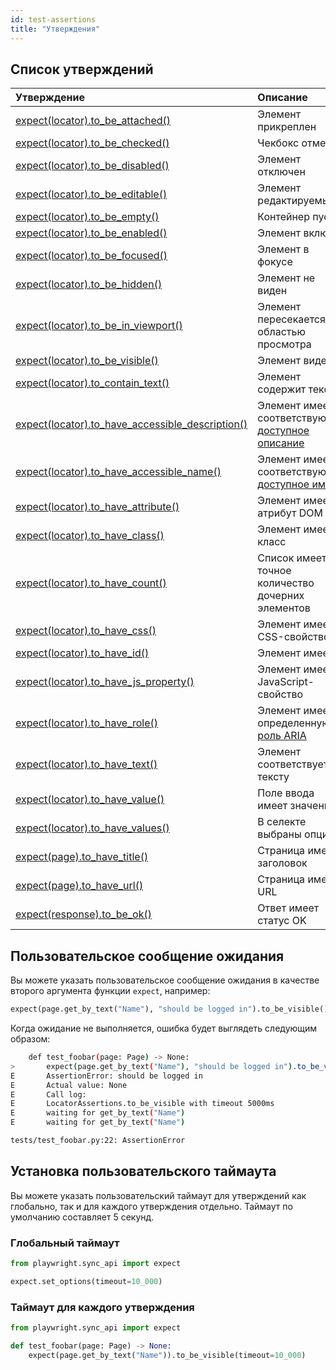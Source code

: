 ```yaml
---
id: test-assertions
title: "Утверждения"
---
```


## Список утверждений

| Утверждение | Описание |
| :- | :- |
| [expect(locator).to_be_attached()](/api/class-locatorassertions.mdx#locator-assertions-to-be-attached) | Элемент прикреплен |
| [expect(locator).to_be_checked()](/api/class-locatorassertions.mdx#locator-assertions-to-be-checked) | Чекбокс отмечен |
| [expect(locator).to_be_disabled()](/api/class-locatorassertions.mdx#locator-assertions-to-be-disabled) | Элемент отключен |
| [expect(locator).to_be_editable()](/api/class-locatorassertions.mdx#locator-assertions-to-be-editable) | Элемент редактируемый |
| [expect(locator).to_be_empty()](/api/class-locatorassertions.mdx#locator-assertions-to-be-empty) | Контейнер пуст |
| [expect(locator).to_be_enabled()](/api/class-locatorassertions.mdx#locator-assertions-to-be-enabled) | Элемент включен |
| [expect(locator).to_be_focused()](/api/class-locatorassertions.mdx#locator-assertions-to-be-focused) | Элемент в фокусе |
| [expect(locator).to_be_hidden()](/api/class-locatorassertions.mdx#locator-assertions-to-be-hidden) | Элемент не виден |
| [expect(locator).to_be_in_viewport()](/api/class-locatorassertions.mdx#locator-assertions-to-be-in-viewport) | Элемент пересекается с областью просмотра |
| [expect(locator).to_be_visible()](/api/class-locatorassertions.mdx#locator-assertions-to-be-visible) | Элемент виден |
| [expect(locator).to_contain_text()](/api/class-locatorassertions.mdx#locator-assertions-to-contain-text) | Элемент содержит текст |
| [expect(locator).to_have_accessible_description()](/api/class-locatorassertions.mdx#locator-assertions-to-have-accessible-description) | Элемент имеет соответствующее [доступное описание](https://w3c.github.io/accname/#dfn-accessible-description) |
| [expect(locator).to_have_accessible_name()](/api/class-locatorassertions.mdx#locator-assertions-to-have-accessible-name) | Элемент имеет соответствующее [доступное имя](https://w3c.github.io/accname/#dfn-accessible-name) |
| [expect(locator).to_have_attribute()](/api/class-locatorassertions.mdx#locator-assertions-to-have-attribute) | Элемент имеет атрибут DOM |
| [expect(locator).to_have_class()](/api/class-locatorassertions.mdx#locator-assertions-to-have-class) | Элемент имеет класс |
| [expect(locator).to_have_count()](/api/class-locatorassertions.mdx#locator-assertions-to-have-count) | Список имеет точное количество дочерних элементов |
| [expect(locator).to_have_css()](/api/class-locatorassertions.mdx#locator-assertions-to-have-css) | Элемент имеет CSS-свойство |
| [expect(locator).to_have_id()](/api/class-locatorassertions.mdx#locator-assertions-to-have-id) | Элемент имеет ID |
| [expect(locator).to_have_js_property()](/api/class-locatorassertions.mdx#locator-assertions-to-have-js-property) | Элемент имеет JavaScript-свойство |
| [expect(locator).to_have_role()](/api/class-locatorassertions.mdx#locator-assertions-to-have-role) | Элемент имеет определенную [роль ARIA](https://www.w3.org/TR/wai-aria-1.2/#roles) |
| [expect(locator).to_have_text()](/api/class-locatorassertions.mdx#locator-assertions-to-have-text) | Элемент соответствует тексту |
| [expect(locator).to_have_value()](/api/class-locatorassertions.mdx#locator-assertions-to-have-value) | Поле ввода имеет значение |
| [expect(locator).to_have_values()](/api/class-locatorassertions.mdx#locator-assertions-to-have-values) | В селекте выбраны опции |
| [expect(page).to_have_title()](/api/class-pageassertions.mdx#page-assertions-to-have-title) | Страница имеет заголовок |
| [expect(page).to_have_url()](/api/class-pageassertions.mdx#page-assertions-to-have-url) | Страница имеет URL |
| [expect(response).to_be_ok()](/api/class-apiresponseassertions.mdx#api-response-assertions-to-be-ok) | Ответ имеет статус OK |

## Пользовательское сообщение ожидания

Вы можете указать пользовательское сообщение ожидания в качестве второго аргумента функции `expect`, например:

```python
expect(page.get_by_text("Name"), "should be logged in").to_be_visible()
```

Когда ожидание не выполняется, ошибка будет выглядеть следующим образом:

```bash
    def test_foobar(page: Page) -> None:
>       expect(page.get_by_text("Name"), "should be logged in").to_be_visible()
E       AssertionError: should be logged in
E       Actual value: None
E       Call log:
E       LocatorAssertions.to_be_visible with timeout 5000ms
E       waiting for get_by_text("Name")
E       waiting for get_by_text("Name")

tests/test_foobar.py:22: AssertionError
```

## Установка пользовательского таймаута

Вы можете указать пользовательский таймаут для утверждений как глобально, так и для каждого утверждения отдельно. Таймаут по умолчанию составляет 5 секунд.

### Глобальный таймаут

```python title="conftest.py"
from playwright.sync_api import expect

expect.set_options(timeout=10_000)
```

### Таймаут для каждого утверждения

```python title="test_foobar.py"
from playwright.sync_api import expect

def test_foobar(page: Page) -> None:
    expect(page.get_by_text("Name")).to_be_visible(timeout=10_000)
```


[Accessibility]: /api/class-accessibility.mdx "Accessibility"
[APIRequest]: /api/class-apirequest.mdx "APIRequest"
[APIRequestContext]: /api/class-apirequestcontext.mdx "APIRequestContext"
[APIResponse]: /api/class-apiresponse.mdx "APIResponse"
[APIResponseAssertions]: /api/class-apiresponseassertions.mdx "APIResponseAssertions"
[Browser]: /api/class-browser.mdx "Browser"
[BrowserContext]: /api/class-browsercontext.mdx "BrowserContext"
[BrowserType]: /api/class-browsertype.mdx "BrowserType"
[CDPSession]: /api/class-cdpsession.mdx "CDPSession"
[Clock]: /api/class-clock.mdx "Clock"
[ConsoleMessage]: /api/class-consolemessage.mdx "ConsoleMessage"
[Dialog]: /api/class-dialog.mdx "Dialog"
[Download]: /api/class-download.mdx "Download"
[ElementHandle]: /api/class-elementhandle.mdx "ElementHandle"
[Error]: /api/class-error.mdx "Error"
[FileChooser]: /api/class-filechooser.mdx "FileChooser"
[Frame]: /api/class-frame.mdx "Frame"
[FrameLocator]: /api/class-framelocator.mdx "FrameLocator"
[JSHandle]: /api/class-jshandle.mdx "JSHandle"
[Keyboard]: /api/class-keyboard.mdx "Keyboard"
[Locator]: /api/class-locator.mdx "Locator"
[LocatorAssertions]: /api/class-locatorassertions.mdx "LocatorAssertions"
[Mouse]: /api/class-mouse.mdx "Mouse"
[Page]: /api/class-page.mdx "Page"
[PageAssertions]: /api/class-pageassertions.mdx "PageAssertions"
[Playwright]: /api/class-playwright.mdx "Playwright"
[Request]: /api/class-request.mdx "Request"
[Response]: /api/class-response.mdx "Response"
[Route]: /api/class-route.mdx "Route"
[Selectors]: /api/class-selectors.mdx "Selectors"
[TimeoutError]: /api/class-timeouterror.mdx "TimeoutError"
[Touchscreen]: /api/class-touchscreen.mdx "Touchscreen"
[Tracing]: /api/class-tracing.mdx "Tracing"
[Video]: /api/class-video.mdx "Video"
[WebError]: /api/class-weberror.mdx "WebError"
[WebSocket]: /api/class-websocket.mdx "WebSocket"
[WebSocketRoute]: /api/class-websocketroute.mdx "WebSocketRoute"
[Worker]: /api/class-worker.mdx "Worker"
[Element]: https://developer.mozilla.org/en-US/docs/Web/API/element "Element"
[EvaluationArgument]: /evaluating.mdx#evaluation-argument "EvaluationArgument"
[Promise]: https://developer.mozilla.org/en-US/docs/Web/JavaScript/Reference/Global_Objects/Promise "Promise"
[iterator]: https://developer.mozilla.org/en-US/docs/Web/JavaScript/Reference/Iteration_protocols "Iterator"
[origin]: https://developer.mozilla.org/en-US/docs/Glossary/Origin "Origin"
[selector]: https://developer.mozilla.org/en-US/docs/Web/CSS/CSS_Selectors "selector"
[Serializable]: https://developer.mozilla.org/en-US/docs/Web/JavaScript/Reference/Global_Objects/JSON/stringify#Description "Serializable"
[UIEvent.detail]: https://developer.mozilla.org/en-US/docs/Web/API/UIEvent/detail "UIEvent.detail"
[UnixTime]: https://en.wikipedia.org/wiki/Unix_time "Unix Time"
[xpath]: https://developer.mozilla.org/en-US/docs/Web/XPath "xpath"

[Any]: https://docs.python.org/3/library/typing.html#typing.Any "Any"
[bool]: https://docs.python.org/3/library/stdtypes.html "bool"
[bytes]: https://docs.python.org/3/library/stdtypes.html#bytes "bytes"
[Callable]: https://docs.python.org/3/library/typing.html#typing.Callable "Callable"
[EventContextManager]: https://docs.python.org/3/reference/datamodel.html#context-managers "Event context manager"
[EventEmitter]: https://pyee.readthedocs.io/en/latest/#pyee.BaseEventEmitter "EventEmitter"
[Exception]: https://docs.python.org/3/library/exceptions.html#Exception "Exception"
[Dict]: https://docs.python.org/3/library/typing.html#typing.Dict "Dict"
[float]: https://docs.python.org/3/library/stdtypes.html#numeric-types-int-float-complex "float"
[int]: https://docs.python.org/3/library/stdtypes.html#numeric-types-int-float-complex "int"
[List]: https://docs.python.org/3/library/typing.html#typing.List "List"
[NoneType]: https://docs.python.org/3/library/constants.html#None "None"
[Pattern]: https://docs.python.org/3/library/re.html "Pattern"
[URL]: https://en.wikipedia.org/wiki/URL "URL"
[pathlib.Path]: https://realpython.com/python-pathlib/ "pathlib.Path"
[str]: https://docs.python.org/3/library/stdtypes.html#text-sequence-type-str "str"
[Union]: https://docs.python.org/3/library/typing.html#typing.Union "Union"
[datetime]: https://docs.python.org/3/library/datetime.html#datetime.datetime "datetime"

[all available image tags]: https://mcr.microsoft.com/en-us/product/playwright/python/about "all available image tags"
[Microsoft Artifact Registry]: https://mcr.microsoft.com/en-us/product/playwright/python/about "Microsoft Artifact Registry"
[Dockerfile.noble]: https://github.com/microsoft/playwright-python/blob/main/utils/docker/Dockerfile.noble "Dockerfile.noble"
